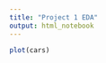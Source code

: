 ```yaml
---
title: "Project 1 EDA"
output: html_notebook
---
```



```r
plot(cars)
```

```r

```

```r

```

